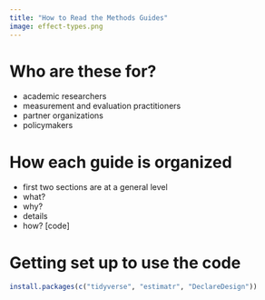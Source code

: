 ```yaml
---
title: "How to Read the Methods Guides"
image: effect-types.png
---
```


# Who are these for?

- academic researchers
- measurement and evaluation practitioners
- partner organizations
- policymakers

# How each guide is organized

- first two sections are at a general level
- what?
- why?
- details
- how? [code]

# Getting set up to use the code

```r
install.packages(c("tidyverse", "estimatr", "DeclareDesign"))
```

